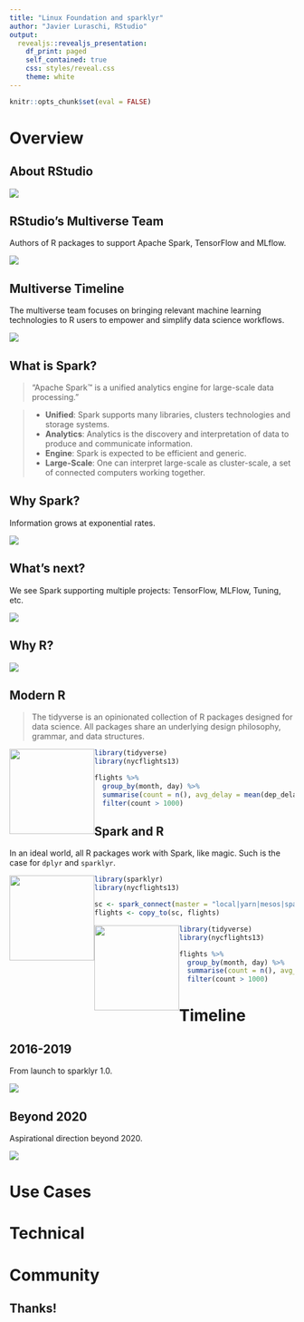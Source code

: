 ```yaml
---
title: "Linux Foundation and sparklyr"
author: "Javier Luraschi, RStudio"
output:
  revealjs::revealjs_presentation:
    df_print: paged
    self_contained: true
    css: styles/reveal.css
    theme: white
---
```


```r
knitr::opts_chunk$set(eval = FALSE)
```

# Overview

## About RStudio

![](images/about-rstudio.png)

## RStudio's Multiverse Team

Authors of R packages to support Apache Spark, TensorFlow and MLflow.

![](images/multiverse-team.png)

## Multiverse Timeline

The multiverse team focuses on bringing relevant machine learning technologies to R users to empower and simplify data science workflows.

![](images/modern-ml-stack-r.png)

## What is Spark?

> "Apache Spark™ is a unified analytics engine for large-scale data processing."

> - **Unified**: Spark supports many libraries, clusters technologies and storage systems.
> - **Analytics**: Analytics is the discovery and interpretation of data to produce and communicate information.
> - **Engine**: Spark is expected to be efficient and generic.
> - **Large-Scale**: One can interpret large-scale as cluster-scale, a set of connected computers working together.

## Why Spark?

Information grows at exponential rates.

![](images/intro-information-growth.png)

## What's next?

We see Spark supporting multiple projects: TensorFlow, MLFlow, Tuning, etc.

![](images/intro-clusters-deep-learning.png)

## Why R?

![](images/why-r.png)

## Modern R

> The tidyverse is an opinionated collection of R packages designed for data science. All packages share an underlying design philosophy, grammar, and data structures.

<img src="images/hex-tidyverse.png" style="float: left; width: 150px; box-shadow: none;"/>

```r
library(tidyverse)
library(nycflights13)

flights %>%
  group_by(month, day) %>%
  summarise(count = n(), avg_delay = mean(dep_delay, na.rm = TRUE)) %>%
  filter(count > 1000)
```

## Spark and R

In an ideal world, all R packages work with Spark, like magic. Such is the case for `dplyr` and `sparklyr`.

<img src="images/hex-sparklyr.svg" style="float: left; width: 150px; box-shadow: none;"/>

```r
library(sparklyr)
library(nycflights13)

sc <- spark_connect(master = "local|yarn|mesos|spark|livy")
flights <- copy_to(sc, flights)
```

<img src="images/hex-tidyverse.png" style="float: left; width: 150px; box-shadow: none;"/>

```r
library(tidyverse)
library(nycflights13)

flights %>%
  group_by(month, day) %>%
  summarise(count = n(), avg_delay = mean(dep_delay, na.rm = TRUE)) %>%
  filter(count > 1000)
```

# Timeline

## 2016-2019

From launch to sparklyr 1.0.

<img src="images/spark-with-r-timeline.png" class="noshadow"/>

## Beyond 2020

Aspirational direction beyond 2020.

<img src="images/spark-with-r-future.png" class="noshadow"/>

# Use Cases

# Technical

# Community

## Thanks!


